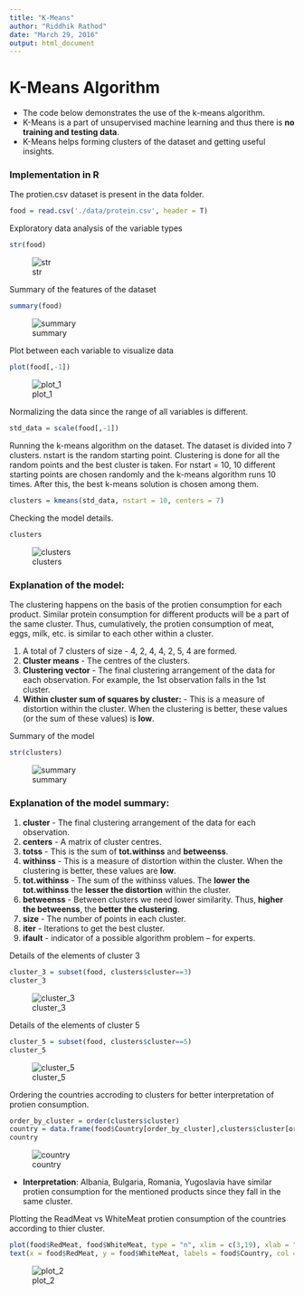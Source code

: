 ```yaml
---
title: "K-Means"
author: "Riddhik Rathod"
date: "March 29, 2016"
output: html_document
---
```


# K-Means Algorithm

* The code below demonstrates the use of the k-means algorithm. 
* K-Means is a part of unsupervised machine learning and thus there is **no training and testing data**.
* K-Means helps forming clusters of the dataset and getting useful insights.


### Implementation in R

The protien.csv dataset is present in the data folder.
```r
food = read.csv('./data/protein.csv', header = T)
```

Exploratory data analysis of the variable types
```r
str(food)
```
![str](./data/str.png)

Summary of the features of the dataset
```r
summary(food)
```
![summary](./data/summary.png)

Plot between each variable to visualize data
```r
plot(food[,-1])
```
![plot_1](./data/plot_1.png)

Normalizing the data since the range of all variables is different. 
```r
std_data = scale(food[,-1])
```

Running the k-means algorithm on the dataset. The dataset is divided into 7 clusters. 
nstart is the random starting point. Clustering is done for all the random points and the best cluster is taken.
For nstart = 10, 10 different starting points are chosen randomly and the k-means algorithm runs 10 times.
After this, the best k-means solution is chosen among them. 
```r
clusters = kmeans(std_data, nstart = 10, centers = 7)
```

Checking the model details. 
```r
clusters
```
![clusters](./data/clusters.png)


### Explanation of the model:

The clustering happens on the basis of the protien consumption for each product. Similar protein consumption for different products will be a part of the same cluster. Thus, cumulatively, the protien consumption of meat, eggs, milk, etc. is similar to each other within a cluster. 

1. A total of 7 clusters of size - 4, 2, 4, 4, 2, 5, 4 are formed.
2. **Cluster means** - The centres of the clusters.
3. **Clustering vector** - The final clustering arrangement of the data for each observation. For example, the 1st  observation falls in the 1st cluster.  
4. **Within cluster sum of squares by cluster:** - This is a measure of distortion within the cluster. When the clustering is better, these values (or the sum of these values) is **low**.

Summary of the model
```r
str(clusters)
```
![summary](./data/summary_2.png)


### Explanation of the model summary:

1. **cluster** - The final clustering arrangement of the data for each observation.
2. **centers** - A matrix of cluster centres.
3. **totss** - This is the sum of **tot.withinss** and **betweenss**.
4. **withinss** - This is a measure of distortion within the cluster. When the clustering is better, these values are **low**.
5. **tot.withinss** - The sum of the withinss values. The **lower the tot.withinss** the **lesser the distortion** within the cluster.
6. **betweenss** - Between clusters we need lower similarity. Thus, **higher the betweenss**, the **better the clustering**. 
7. **size** - The number of points in each cluster.
8. **iter** - Iterations to get the best cluster.
9. **ifault** - indicator of a possible algorithm problem -- for experts.


Details of the elements of cluster 3
```r
cluster_3 = subset(food, clusters$cluster==3)
cluster_3
```
![cluster_3](./data/cluster_3.png)


Details of the elements of cluster 5
```r
cluster_5 = subset(food, clusters$cluster==5)
cluster_5
```
![cluster_5](./data/cluster_5.png)

Ordering the countries accroding to clusters for better interpretation of protien consumption.
```r
order_by_cluster = order(clusters$cluster)
country = data.frame(food$Country[order_by_cluster],clusters$cluster[order_by_cluster])
country
```
![country](./data/country.png)

* **Interpretation**: Albania, Bulgaria, Romania, Yugoslavia have similar protien consumption for the mentioned products since they fall in the same cluster.

Plotting the ReadMeat vs WhiteMeat protien consumption of the countries according to thier cluster. 
```r
plot(food$RedMeat, food$WhiteMeat, type = "n", xlim = c(3,19), xlab = "Red Meat",ylab = "White Meat")
text(x = food$RedMeat, y = food$WhiteMeat, labels = food$Country, col = rainbow(7)[clusters$cluster])
```
![plot_2](./data/plot_2.png)



